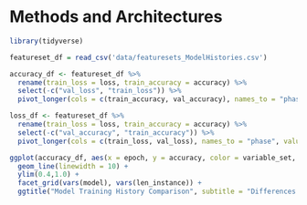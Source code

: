 # Methods and Architectures {#performance}

```r
library(tidyverse)
```

```r
featureset_df = read_csv('data/featuresets_ModelHistories.csv')

accuracy_df <- featureset_df %>%
  rename(train_loss = loss, train_accuracy = accuracy) %>%
  select(-c("val_loss", "train_loss")) %>%
  pivot_longer(cols = c(train_accuracy, val_accuracy), names_to = "phase", values_to = "accuracy")

loss_df <- featureset_df %>%
  rename(train_loss = loss, train_accuracy = accuracy) %>%
  select(-c("val_accuracy", "train_accuracy")) %>%
  pivot_longer(cols = c(train_loss, val_loss), names_to = "phase", values_to = "loss")
```


```r
ggplot(accuracy_df, aes(x = epoch, y = accuracy, color = variable_set, linetype = phase)) + 
  geom_line(linewidth = 10) + 
  ylim(0.4,1.0) +
  facet_grid(vars(model), vars(len_instance)) +
  ggtitle("Model Training History Comparison", subtitle = "Differences between training and test performance across feature sets.") + theme(legend.position = "bottom")
```

